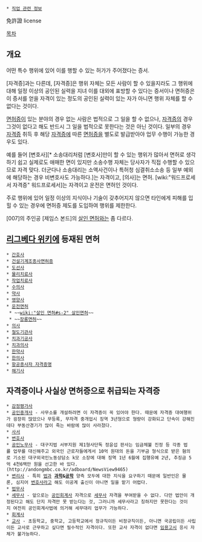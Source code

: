  * [[직업 관련 정보]]

免許證
license

[[목차]]
== 개요 ==
어떤 특수 행위에 있어 이를 행할 수 있는 허가가 주어졌다는 증서.

[자격증]과는 다른데, [자격증]은 행위 자체는 모든 사람이 할 수 있을지라도 그 행위에 대해 일정 이상의 공인된 실력을 지녀 이를 대외에 표방할 수 있다는 증서이나 면허증은 이 증서를 얻을 자격이 있는 정도의 공인된 실력이 있는 자가 아니면 행위 자체를 할 수 없다는 것이다.

[[면허증]]이 있는 분야의 경우 없는 사람은 법적으로 그 일을 할 수 없으나, [[자격증]]의 경우 그것이 없다고 해도 반드시 그 일을 법적으로 못한다는 것은 아닌 것이다. 일부의 경우 [[자격증]] 취득 후 해당 [[자격증]]에 따른 [[면허증]]을 별도로 발급받아야 업무 수행이 가능한 경우도 있다.

예를 들어 [변호사][* 소송대리처럼 [변호사]만이 할 수 있는 행위가 많아서 면허로 생각하기 쉽고 실제로도 애매한 면이 있지만 소송수행 자체는 당사자가 직접 수행할 수 있으므로 자격 맞다. 더군다나 소송대리는 소액사건이나 특허청 심결취소소송 등 일부 예외에 해당하는 경우 비변호사도 가능하다.]는 자격이고, [의사]는 면허. [wiki:"워드프로세서 자격증" 워드프로세서]는 자격이고 운전은 면허인 것이다.

주로 행위에 있어 일정 이상의 지식이나 기술이 갖추어지지 않으면 타인에게 피해를 입힐 수 있는 경우에 면허증 제도를 도입하여 행위를 제한한다.

[007]의 주인공 [제임스 본드]의 [[살인 면허]]와는 좀 다르다.

== [[리그베다 위키]]에 등재된 면허 ==
 * [[간호사]]
 * [[건설기계조종사면허증]]
 * [[도선사]]
 * [[물리치료사]]
 * [[작업치료사]]
 * [[수의사]]
 * [[약사]]
 * [[영양사]]
 * [[운전면허]]
  * ~~[[wiki:"살인 면허#s-2" 살인면허]]~~
  * ~~[[장롱면허]]~~
 * [[의사]]
 * [[철도기관사]]
 * [[치과기공사]]
 * [[치과의사]]
 * [[한약사]]
 * [[한의사]]
 * [[항공종사자 자격증명]]
 * [[해기사]]

== 자격증이나 사실상 면허증으로 취급되는 자격증 ==
 * [[감정평가사]]
 * [[공인중개사]] - 사무소를 개설하려면 이 자격증이 꼭 있어야 한다. 때문에 자격증 대여행위가 굉장히 많았으나 무등록, 무자격 중개업시 징역 3년형으로 형량이 강화되고 단속이 강해진데다 부동산경기가 많이 죽는 바람에 많이 사라졌다.
 * [[사서]]
 * [[변호사]]
 * [[공인노무사]] - 대구지법 서부지원 제1형사단독 정윤섭 판사는 임금체불 진정 등 각종 법률 업무를 대신해주고 외국인 근로자들에게서 10억 원대의 돈을 기부금 형식으로 받은 혐의로 기소된 대구외국인노동상담소 k모 소장에 대해 징역 1년 6월에 집행유예 2년, 추징금 5억 4천6백만 원을 선고한 바 있다.(http://andongmbc.co.kr/adboard/NewsView9465)
 * [[변리사]] - 특히 [[법]]과 '''[[과학]]&[[공학]]''' 양측 모두에 대한 지식을 요구하기 때문에 일반인은 물론, 심지어 [[변호사]]라고 해도 이공계 출신이 아니면 일을 맡기 어렵다.
 * [[법무사]]
 * [[세무사]] - 앞으로는 [[공인회계사]] 자격으로 [[세무사]] 자격을 부여받을 수 없다. 다만 법안이 개정된다고 해도 단지 자격만 못 받는다는 것, 그러니까 세무사라고 칭하지만 못한다는 것이지 여전히 공인회계사법에 의거해 세무대리 업무가 가능하다.
 * [[회계사]]
 * [[교사]] - 초등학교, 중학교, 고등학교에서 정규직이든 비정규직이든, 아니면 국공립이든 사립이든 교사로 근무하고 싶다면 필수적인 자격이다. 또한 교사 자격이 없다면 [[임용고시]] 응시 자체가 불가능하다.

